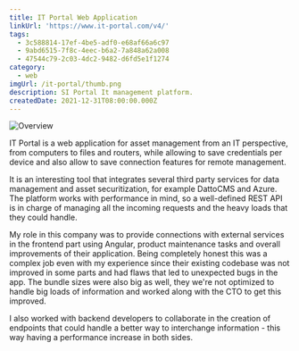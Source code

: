 ```yaml
---
title: IT Portal Web Application
linkUrl: 'https://www.it-portal.com/v4/'
tags:
  - 3c588814-17ef-4be5-adf0-e68af66a6c97
  - 9abd6515-7f8c-4eec-b6a2-7a848a62a008
  - 47544c79-2c03-4dc2-9482-d6fd5e1f1274
category:
  - web
imgUrl: /it-portal/thumb.png
description: SI Portal It management platform.
createdDate: 2021-12-31T08:00:00.000Z
---
```


![Overview](/it-portal/1.jpg)

IT Portal is a web application for asset management from an IT perspective, from computers to files and routers, while allowing to save credentials per device and also allow to save connection features for remote management.

It is an interesting tool that integrates several third party services for data management and asset securitization, for example DattoCMS and Azure. The platform works with performance in mind, so a well-defined REST API is in charge of managing all the incoming requests and the heavy loads that they could handle.

My role in this company was to provide connections with external services in the frontend part using Angular, product maintenance tasks and overall improvements of their application. Being completely honest this was a complex job even with my experience since their existing codebase was not improved in some parts and had flaws that led to unexpected bugs in the app. The bundle sizes were also big as well, they we're not optimized to handle big loads of information and worked along with the CTO to get this improved.

I also worked with backend developers to collaborate in the creation of endpoints that could handle a better way to interchange information - this way having a performance increase in both sides.
